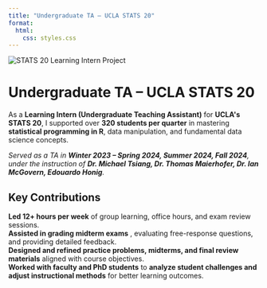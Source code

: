 ```yaml
---
title: "Undergraduate TA – UCLA STATS 20"
format:
  html:
    css: styles.css
---
```



```{=html}
<div class="container">

  <img src="stats20_photo.jpeg" alt="STATS 20 Learning Intern Project" class="project-image">

  <h1>Undergraduate TA – UCLA STATS 20</h1>

  <p class="description">
    As a <strong>Learning Intern (Undergraduate Teaching Assistant)</strong> for <strong>UCLA's STATS 20</strong>,
    I supported over <strong>320 students per quarter</strong> in mastering <strong>statistical programming in R</strong>, 
    data manipulation, and fundamental data science concepts.
  </p>

  <p class="project-timeline">
      <em>Served as a TA in <strong>Winter 2023 – Spring 2024, Summer 2024, Fall 2024</strong>, under the instruction of 
      <strong>Dr. Michael Tsiang, Dr. Thomas Maierhofer, Dr. Ian McGovern, Edouardo Honig</strong>.</em>
  </p>

  <h2>Key Contributions</h2>

  <div class="key-contributions">
      <div class="contribution-item">
          <strong>Led 12+ hours per week</strong> 
          <span>of group learning, office hours, and exam review sessions.</span>
      </div>

      <div class="contribution-item">
          <strong>Assisted in grading midterm exams</strong> 
          <span>, evaluating free-response questions, and providing detailed feedback.</span>
      </div>

      <div class="contribution-item">
          <strong>Designed and refined practice problems, midterms, and final review materials</strong> 
          <span>aligned with course objectives.</span>
      </div>

      <div class="contribution-item">
          <strong>Worked with faculty and PhD students</strong> 
          <span>to <strong>analyze student challenges and adjust instructional methods</strong> for better learning outcomes.</span>
      </div>
  </div>

</div>
```

